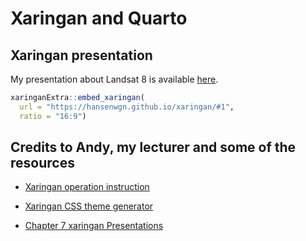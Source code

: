 # Xaringan and Quarto

## Xaringan presentation

My presentation about Landsat 8 is available [here](https://hansenwgn.github.io/xaringan/#1).

```{r, echo = FALSE, out.width='40%'}
xaringanExtra::embed_xaringan(
  url = "https://hansenwgn.github.io/xaringan/#1",
  ratio = "16:9") 
```

## Credits to Andy, my lecturer and some of the resources

-   [Xaringan operation instruction](https://andrewmaclachlan.github.io/CASA0023/2_portfolio.html)

-   [Xaringan CSS theme generator](https://cran.r-project.org/web/packages/xaringanthemer/vignettes/xaringanthemer.html)

-   [Chapter 7 xaringan Presentations](https://bookdown.org/yihui/rmarkdown/xaringan.html)

